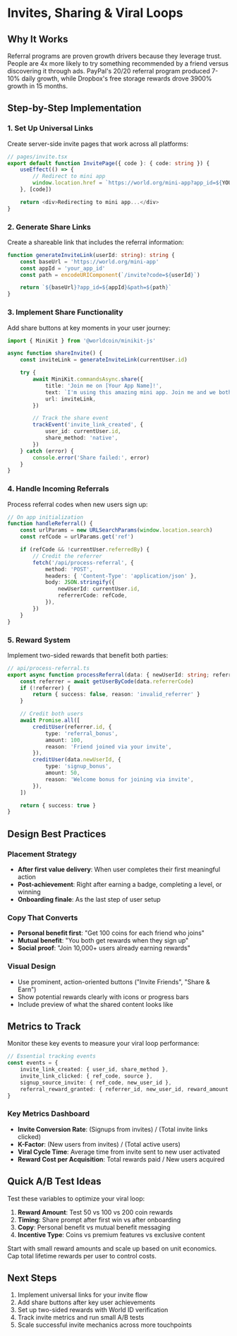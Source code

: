 
# Invites, Sharing & Viral Loops

## Why It Works

Referral programs are proven growth drivers because they leverage trust. People are 4x more likely to try something recommended by a friend versus discovering it through ads. PayPal's $20/$20 referral program produced 7-10% daily growth, while Dropbox's free storage rewards drove 3900% growth in 15 months.

## Step-by-Step Implementation

### 1. Set Up Universal Links

Create server-side invite pages that work across all platforms:

```typescript
// pages/invite.tsx
export default function InvitePage({ code }: { code: string }) {
	useEffect(() => {
		// Redirect to mini app
		window.location.href = `https://world.org/mini-app?app_id=${YOUR_APP_ID}&path=/invite?code=${code}`
	}, [code])

	return <div>Redirecting to mini app...</div>
}
```

### 2. Generate Share Links

Create a shareable link that includes the referral information:

```typescript
function generateInviteLink(userId: string): string {
	const baseUrl = 'https://world.org/mini-app'
	const appId = 'your_app_id'
	const path = encodeURIComponent(`/invite?code=${userId}`)

	return `${baseUrl}?app_id=${appId}&path=${path}`
}
```

### 3. Implement Share Functionality

Add share buttons at key moments in your user journey:

```typescript
import { MiniKit } from '@worldcoin/minikit-js'

async function shareInvite() {
	const inviteLink = generateInviteLink(currentUser.id)

	try {
		await MiniKit.commandsAsync.share({
			title: 'Join me on [Your App Name]!',
			text: `I'm using this amazing mini app. Join me and we both get rewards! 🎁`,
			url: inviteLink,
		})

		// Track the share event
		trackEvent('invite_link_created', {
			user_id: currentUser.id,
			share_method: 'native',
		})
	} catch (error) {
		console.error('Share failed:', error)
	}
}
```

### 4. Handle Incoming Referrals

Process referral codes when new users sign up:

```typescript
// On app initialization
function handleReferral() {
	const urlParams = new URLSearchParams(window.location.search)
	const refCode = urlParams.get('ref')

	if (refCode && !currentUser.referredBy) {
		// Credit the referrer
		fetch('/api/process-referral', {
			method: 'POST',
			headers: { 'Content-Type': 'application/json' },
			body: JSON.stringify({
				newUserId: currentUser.id,
				referrerCode: refCode,
			}),
		})
	}
}
```

### 5. Reward System

Implement two-sided rewards that benefit both parties:

```typescript
// api/process-referral.ts
export async function processReferral(data: { newUserId: string; referrerCode: string }) {
	const referrer = await getUserByCode(data.referrerCode)
	if (!referrer) {
		return { success: false, reason: 'invalid_referrer' }
	}

	// Credit both users
	await Promise.all([
		creditUser(referrer.id, {
			type: 'referral_bonus',
			amount: 100,
			reason: 'Friend joined via your invite',
		}),
		creditUser(data.newUserId, {
			type: 'signup_bonus',
			amount: 50,
			reason: 'Welcome bonus for joining via invite',
		}),
	])

	return { success: true }
}
```

## Design Best Practices

### Placement Strategy

-   **After first value delivery**: When user completes their first meaningful action
-   **Post-achievement**: Right after earning a badge, completing a level, or winning
-   **Onboarding finale**: As the last step of user setup

### Copy That Converts

-   **Personal benefit first**: "Get 100 coins for each friend who joins"
-   **Mutual benefit**: "You both get rewards when they sign up"
-   **Social proof**: "Join 10,000+ users already earning rewards"

### Visual Design

-   Use prominent, action-oriented buttons ("Invite Friends", "Share & Earn")
-   Show potential rewards clearly with icons or progress bars
-   Include preview of what the shared content looks like

## Metrics to Track

Monitor these key events to measure your viral loop performance:

```typescript
// Essential tracking events
const events = {
	invite_link_created: { user_id, share_method },
	invite_link_clicked: { ref_code, source },
	signup_source_invite: { ref_code, new_user_id },
	referral_reward_granted: { referrer_id, new_user_id, reward_amount },
}
```

### Key Metrics Dashboard

-   **Invite Conversion Rate**: (Signups from invites) / (Total invite links clicked)
-   **K-Factor**: (New users from invites) / (Total active users)
-   **Viral Cycle Time**: Average time from invite sent to new user activated
-   **Reward Cost per Acquisition**: Total rewards paid / New users acquired

## Quick A/B Test Ideas

Test these variables to optimize your viral loop:

1. **Reward Amount**: Test 50 vs 100 vs 200 coin rewards
2. **Timing**: Share prompt after first win vs after onboarding
3. **Copy**: Personal benefit vs mutual benefit messaging
4. **Incentive Type**: Coins vs premium features vs exclusive content

<Note type="warning">
	Start with small reward amounts and scale up based on unit economics. Cap total lifetime rewards per user to control
	costs.
</Note>

## Next Steps

1. Implement universal links for your invite flow
2. Add share buttons after key user achievements
3. Set up two-sided rewards with World ID verification
4. Track invite metrics and run small A/B tests
5. Scale successful invite mechanics across more touchpoints
